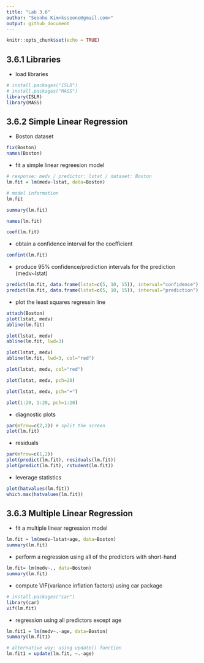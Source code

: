 ```yaml
---
title: "Lab 3.6"
outhor: "Seonho Kim<ksseono@gmail.com>"
output: github_document
---
```


```r
knitr::opts_chunk$set(echo = TRUE)
```


## 3.6.1 Libraries

* load libraries

```r
# install.packages("ISLR")
# install.packages("MASS")
library(ISLR)
library(MASS)
```

## 3.6.2 Simple Linear Regression

* Boston dataset

```r
fix(Boston)
names(Boston)
```

* fit a simple linear regreesion model

```r
# response: medv / predictor: lstat / dataset: Boston
lm.fit = lm(medv~lstat, data=Boston)

# model information
lm.fit
```

```r
summary(lm.fit)
```

```r
names(lm.fit)
```

```r
coef(lm.fit)
```

* obtain a confidence interval for the coefficient

```r
confint(lm.fit) 
```

* produce 95% confidence/prediction intervals for the prediction (medv~lstat)

```r
predict(lm.fit, data.frame(lstat=c(5, 10, 15)), interval="confidence")
predict(lm.fit, data.frame(lstat=c(5, 10, 15)), interval="prediction")
```

* plot the least squares regressin line

```r
attach(Boston)
plot(lstat, medv)
abline(lm.fit)
```

```r
plot(lstat, medv)
abline(lm.fit, lwd=3)
```

```r
plot(lstat, medv)
abline(lm.fit, lwd=3, col="red")
```

```r
plot(lstat, medv, col="red")
```

```r
plot(lstat, medv, pch=20)
```

```r
plot(lstat, medv, pch="+")
```

```r
plot(1:20, 1:20, pch=1:20)
```

* diagnostic plots

```r
par(mfrow=c(2,2)) # split the screen
plot(lm.fit)
```

* residuals

```r
par(mfrow=c(1,2))
plot(predict(lm.fit), residuals(lm.fit))
plot(predict(lm.fit), rstudent(lm.fit))
```

* leverage statistics

```r
plot(hatvalues(lm.fit))
which.max(hatvalues(lm.fit))
```


## 3.6.3 Multiple Linear Regression

* fit a multiple linear regression model 

```r
lm.fit = lm(medv~lstat+age, data=Boston)
summary(lm.fit)
```

* perform a regression using all of the predictors with short-hand

```r
lm.fit= lm(medv~., data=Boston)
summary(lm.fit)
```

* compute VIF(variance inflation factors) using car package

```r
# install.packages("car")
library(car)
vif(lm.fit)
```

* regression using all predictors except age

```r
lm.fit1 = lm(medv~.-age, data=Boston)
summary(lm.fit1)

# alternative way: using update() function
lm.fit1 = update(lm.fit, ~.-age)
```




